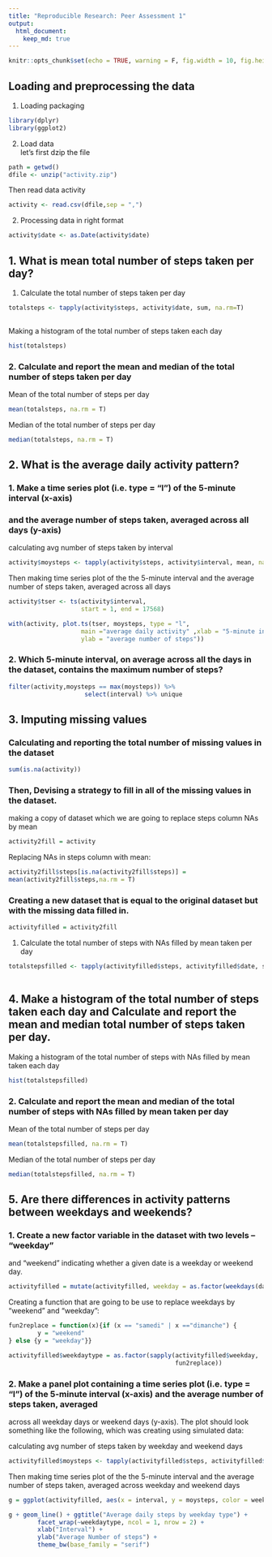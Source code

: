 ```yaml
---
title: "Reproducible Research: Peer Assessment 1"
output: 
  html_document:
    keep_md: true
---
```


```r
knitr::opts_chunk$set(echo = TRUE, warning = F, fig.width = 10, fig.height = 5, fig.keep = "all", fig.path = "figures/" , dev = 'png')
```

## Loading and preprocessing the data
1. Loading packaging  
```r
library(dplyr)
library(ggplot2)
```

2. Load data  
let's first dzip the file  
```r
path = getwd()
dfile <- unzip("activity.zip")  
```
 Then read data activity
```r
activity <- read.csv(dfile,sep = ",")
```

2. Processing data in right format  
```r
activity$date <- as.Date(activity$date)
```




## 1. What is mean total number of steps taken per day?
1. Calculate the total number of steps taken per day  
```r
totalsteps <- tapply(activity$steps, activity$date, sum, na.rm=T)
 
```

Making a histogram of the total number of steps taken each day  
```r
hist(totalsteps)
```

### 2. Calculate and report the mean and median of the total number of steps taken per day  

Mean of the total number of steps per day  
```r
mean(totalsteps, na.rm = T)
```

Median of the total number of steps per day  
```r
median(totalsteps, na.rm = T)
```


## 2. What is the average daily activity pattern?
### 1. Make a time series plot (i.e. type = "l") of the 5-minute interval (x-axis)
### and the average number of steps taken, averaged across all days (y-axis) 
calculating avg number of steps taken by interval  
```r
activity$moysteps <- tapply(activity$steps, activity$interval, mean, na.rm=T)
```  

Then making time series plot  of the the 5-minute interval and the average number of steps taken, averaged across all days 
```r
activity$tser <- ts(activity$interval, 
                    start = 1, end = 17568)
```

```r
with(activity, plot.ts(tser, moysteps, type = "l", 
                    main ="average daily activity" ,xlab = "5-minute interval",
                    ylab = "average number of steps"))
```  
  
### 2.	Which 5-minute interval, on average across all the days in the dataset,   contains the maximum number of steps?  

```r
filter(activity,moysteps == max(moysteps)) %>%
                     select(interval) %>% unique
```


## 3. Imputing missing values
### Calculating and reporting the total number of missing values in the dataset  
```r
sum(is.na(activity))
```

### Then, Devising a strategy to fill in all of the missing values in the dataset.     
making a copy of dataset which we are going to replace steps column NAs by mean  
```r
activity2fill = activity
```

Replacing NAs in steps column with mean:  
```r
activity2fill$steps[is.na(activity2fill$steps)] = 
mean(activity2fill$steps,na.rm = T)
```

### Creating a new dataset that is equal to the original dataset but with the missing data filled in.  
```r
activityfilled = activity2fill
```

1. Calculate the total number of steps with NAs filled by mean taken per day  
```r
totalstepsfilled <- tapply(activityfilled$steps, activityfilled$date, sum, na.rm=T)
 
```
## 4. Make a histogram of the total number of steps taken each day and Calculate and report the mean and median total number of steps taken per day.  

Making a histogram of the total number of steps with NAs filled by mean taken each day  
```r
hist(totalstepsfilled)
```

### 2. Calculate and report the mean and median of the total number of steps with NAs filled by mean taken per day  

Mean of the total number of steps per day  
```r
mean(totalstepsfilled, na.rm = T)
```

Median of the total number of steps per day  
```r
median(totalstepsfilled, na.rm = T)
```


## 5. Are there differences in activity patterns between weekdays and weekends?  
### 1. Create a new factor variable in the dataset with two levels – “weekday”
and “weekend” indicating whether a given date is a weekday or weekend
day.  
```r
activityfilled = mutate(activityfilled, weekday = as.factor(weekdays(date)))
```
Creating a function that are going to be use to replace weekdays by "weekend" and "weekday":
```r
fun2replace = function(x){if (x == "samedi" | x =="dimanche") {
        y = "weekend"
} else {y = "weekday"}}
```


```r
activityfilled$weekdaytype = as.factor(sapply(activityfilled$weekday,
                                              fun2replace))
```


### 2. Make a panel plot containing a time series plot (i.e. type = "l") of the 5-minute interval (x-axis) and the average number of steps taken, averaged
across all weekday days or weekend days (y-axis). The plot should look
something like the following, which was creating using simulated data:

calculating avg number of steps taken by weekday and weekend days  
```r
activityfilled$moysteps <- tapply(activityfilled$steps, activityfilled$interval, mean, na.rm=T)
```  

Then making time series plot  of the the 5-minute interval and the average number of steps taken, averaged across weekday and weekend days  
```r
g = ggplot(activityfilled, aes(x = interval, y = moysteps, color = weekdaytype))
```  
```r
g + geom_line() + ggtitle("Average daily steps by weekday type") +
        facet_wrap(~weekdaytype, ncol = 1, nrow = 2) + 
        xlab("Interval") +
        ylab("Average Number of steps") +
        theme_bw(base_family = "serif")
```

